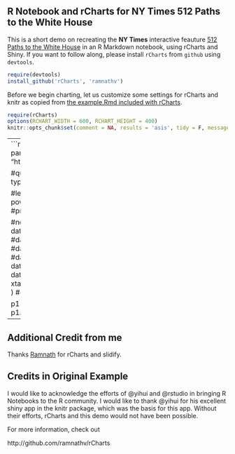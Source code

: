 ## R Notebook and rCharts for NY Times 512 Paths to the White House

This is a short demo on recreating the **NY Times** interactive feauture [512 Paths to the White House](http://www.nytimes.com/interactive/2012/11/02/us/politics/paths-to-the-white-house.html?_r=0) in an R Markdown notebook, using rCharts and Shiny. If you want to follow along, please install `rCharts` from `github` using `devtools`.

```r
require(devtools)
install_github('rCharts', 'ramnathv')
```

Before we begin charting, let us customize some settings for rCharts and knitr as copied from [the example.Rmd included with rCharts](https://github.com/ramnathv/rCharts/tree/master/inst/apps/notebook/www).

```r
require(rCharts)
options(RCHART_WIDTH = 600, RCHART_HEIGHT = 400)
knitr::opts_chunk$set(comment = NA, results = 'asis', tidy = F, message = F)
```


---
```r
#get data from downloaded NYT tsv and inject in through params
data <- read.delim(file = "http://timelyportfolio.github.io/rCharts_512paths/data/states.tsv")

#quick look at the data
require(xtable)
print( xtable( head( data ) ), type = "html" )

#let's randomize the order a bit and make some states more powerful
#data[,-5] <- data[order( runif( n=nrow( data ) ) ),-5]
#print( xtable( head( data ) ), type = "html" )

#now let's deliberately change some data
print( xtable( head( data[which(data$code == "FL"), ] ) ), type = "html" )
#data[which(data$code == "FL"),"votes"] <- 10
#data[which(data$code == "FL"),"rep"] <- 0.9
#data[which(data$code == "FL"),"dem"] <- 1 - data[which(data$code == "FL"),"rep"]
#print( xtable( head( data[which(data$code == "FL"), ] ) ), type = "html" )
#print( xtable( head( data[which(data$code == "OH"), ] ) ), type = "html" )
#data[which(data$code == "OH"),"votes"] <- 0

p1 <- rCharts$new()
p1$field( 'lib', paste0( "/assets/x512paths") )
p1$set( data = toJSONArray( data ) )
p1$print( 'g-chart' )
```
---

## Additional Credit from me
Thanks [Ramnath](http://github.com/ramnathv) for rCharts and slidify.

## Credits in Original Example

I would like to acknowledge the efforts of @yihui and @rstudio in bringing R Notebooks to the R community. I would like to thank @yihui for his excellent shiny app in the knitr package, which was the basis for this app. Without their efforts, rCharts and this demo would not have been possible.

For more information, check out

http://github.com/ramnathv/rCharts
